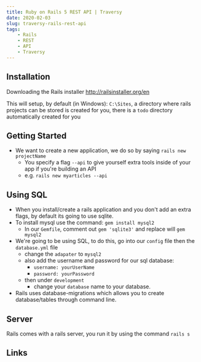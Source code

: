 ```yaml
---
title: Ruby on Rails 5 REST API | Traversy
date: 2020-02-03
slug: traversy-rails-rest-api
tags:
    - Rails
    - REST
    - API
    - Traversy
---
```

## Installation 
Downloading the Rails installer http://railsinstaller.org/en

This will setup, by default (in Windows): `C:\Sites`, a directory where rails projects can be stored is created for you, there is a `todo` directory automatically created for you

## Getting Started
- We want to create a new application, we do so by saying `rails new projectName`
    - You specify a flag `--api` to give yourself extra tools inside of your app if you're building an API 
    - e.g. `rails new myarticles --api`

## Using SQL 
- When you install/create a rails application and you don't add an extra flags, by default its going to use sqlite. 
- To install mysql use the command: `gem install mysql2`
    - In our `Gemfile`, comment out `gem 'sqlite3'` and replace will `gem mysql2`
- We're going to be using SQL, to do this, go into our `config` file then the `database.yml` file
    - change the `adapater` to `mysql2`
    - also add the username and password for our sql database:
        - `username: yourUserName`
        - `password: yourPassword`
    - then under `development`
        - change your `database` name to your database.
- Rails uses database-migrations which allows you to create database/tables through command line.

## Server
Rails comes with a rails server, you run it by using the command `rails s` 

## Links 
